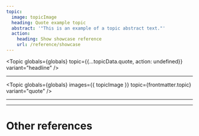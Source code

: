 ```yaml
---
topic:
  image: topicImage
  heading: Quote example topic
  abstract: '"This is an example of a topic abstract text."'
  action:
    heading: Show showcase reference
    url: /reference/showcase
---
```


<Topic
  globals={globals}
  topic={{...topicData.quote, action: undefined}}
  variant="headline"
/>

---

<Topic
  globals={globals}
  images={{ topicImage }}
  topic={frontmatter.topic}
  variant="quote"
/>

---

<TwoColumnLayout globals={globals}>
  <Topic
    globals={globals}
    images={{ topicImage }}
      topic={frontmatter.topic}
    variant="quote"
  />
  <Topic
    globals={globals}
    images={{ topicImage }}
      topic={frontmatter.topic}
    variant="quote"
  />
</TwoColumnLayout>

---

# Other references

<TopicList 
  globals={globals}
  topics={Object.values(topicData)}
  topicVariant="card"
  variant="three-column"
/>
